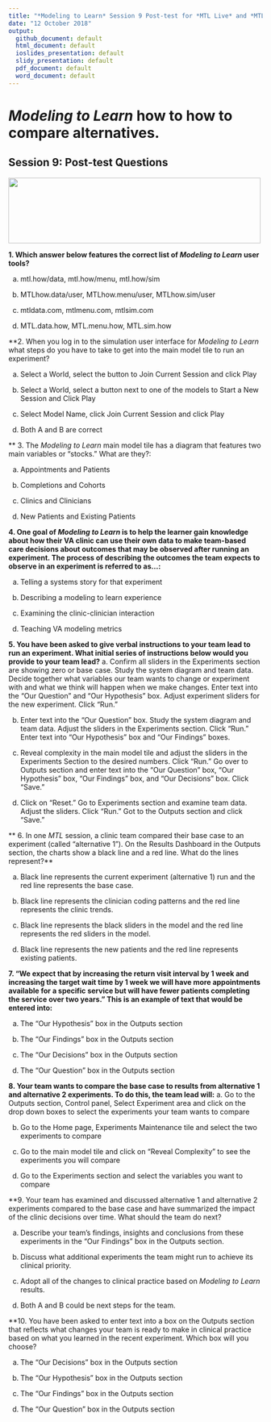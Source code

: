 ```yaml
---
title: "*Modeling to Learn* Session 9 Post-test for *MTL Live* and *MTL Video*"
date: "12 October 2018"
output: 
  github_document: default
  html_document: default
  ioslides_presentation: default
  slidy_presentation: default
  pdf_document: default
  word_document: default
---
```


# *Modeling to Learn* how to how to compare alternatives.
<!-- MTL Logo, HTML img tag -->
## Session 9: Post-test Questions	
<img src = "https://raw.githubusercontent.com/lzim/teampsd/teampsd_style/mtl_logo/mtl_testdontguess_sm.png"
     height = "130" width = "500">  


**1. Which answer below features the correct list of *Modeling to Learn* user tools?**

a.	mtl.how/data, mtl.how/menu, mtl.how/sim

b.	MTLhow.data/user, MTLhow.menu/user, MTLhow.sim/user

c.	mtldata.com, mtlmenu.com, mtlsim.com

d.	MTL.data.how, MTL.menu.how, MTL.sim.how



**2. When you log in to the simulation user interface for *Modeling to Learn* what steps do you have to take to get into the main model tile to run an experiment?

a.	Select a World, select the button to Join Current Session and click Play

b.	Select a World, select a button next to one of the models to Start a New Session and Click Play

c.	Select Model Name, click Join Current Session and click Play

d.	Both A and B are correct



** 3. The *Modeling to Learn* main model tile has a diagram that features two main variables or “stocks.” What are they?:

a.	Appointments and Patients

b.	Completions and Cohorts

c.	Clinics and Clinicians

d.	New Patients and Existing Patients  



**4. One goal of *Modeling to Learn* is to help the learner gain knowledge about how their VA clinic can use their own data to make team-based care decisions about outcomes that may be observed after running an experiment. The process of describing the outcomes the team expects to observe in an experiment is referred to as…:**

a.	Telling a systems story for that experiment

b.	Describing a modeling to learn experience

c.	Examining the clinic-clinician interaction

d.	Teaching VA modeling metrics  



**5. You have been asked to give verbal instructions to your team lead to run an experiment. What initial series of instructions below would you provide to your team lead?**
a.	Confirm all sliders in the Experiments section are showing zero or base case. Study the system diagram and team data. Decide together what variables our team wants to change or experiment with and what we think will happen when we make changes. Enter text into the “Our Question” and “Our Hypothesis” box. Adjust experiment sliders for the new experiment. Click “Run.”

b.	Enter text into the “Our Question” box. Study the system diagram and team data. Adjust the sliders in the Experiments section. Click “Run.” Enter text into “Our Hypothesis” box and “Our Findings” boxes.

c.	Reveal complexity in the main model tile and adjust the sliders in the Experiments Section to the desired numbers. Click “Run.” Go over to Outputs section and enter text into the “Our Question” box, “Our Hypothesis” box, “Our Findings” box, and “Our Decisions” box. Click “Save.”

d.	Click on “Reset.” Go to Experiments section and examine team data. Adjust the sliders. Click “Run.” Got to the Outputs section and click “Save.”



** 6. In one *MTL* session, a clinic team compared their base case to an experiment (called “alternative 1”). On the Results Dashboard in the Outputs section, the charts show a black line and a red line. What do the lines represent?**

a.	Black line represents the current experiment (alternative 1) run and the red line represents the base case.

b.	Black line represents the clinician coding patterns and the red line represents the clinic trends.

c.	Black line represents the black sliders in the model and the red line represents the red sliders in the model.

d.	Black line represents the new patients and the red line represents existing patients.



**7. “We expect that by increasing the return visit interval by 1 week and increasing the target wait time by 1 week we will have more appointments available for a specific service but will have fewer patients completing the service over two years.” This is an example of text that would be entered into:**

a.	The “Our Hypothesis” box in the Outputs section

b.	The “Our Findings” box in the Outputs section

c.	The “Our Decisions” box in the Outputs section

d.	The “Our Question” box in the Outputs section  



**8. Your team wants to compare the base case to results from alternative 1 and alternative 2 experiments. To do this, the team lead will:**
a.	Go to the Outputs section, Control panel, Select Experiment area and click on the drop down boxes to select the experiments your team wants to compare

b.	Go to the Home page, Experiments Maintenance tile and select the two experiments to compare

c.	Go to the main model tile and click on “Reveal Complexity” to see the experiments you will compare

d.	Go to the Experiments section and select the variables you want to compare  



**9. Your team has examined and discussed alternative 1 and alternative 2 experiments compared to the base case and have summarized the impact of the clinic decisions over time. What should the team do next? 

a.	Describe your team's findings, insights and conclusions from these experiments in the “Our Findings” box in the Outputs section.

b.	Discuss what additional experiments the team might run to achieve its clinical priority.

c.	Adopt all of the changes to clinical practice based on *Modeling to Learn* results.

d.	Both A and B could be next steps for the team.



**10. You have been asked to enter text into a box on the Outputs section that reflects what changes your team is ready to make in clinical practice based on what you learned in the recent experiment. Which box will you choose?

a.	The “Our Decisions” box in the Outputs section

b.	The “Our Hypothesis” box in the Outputs section

c.	The “Our Findings” box in the Outputs section

d.	The “Our Question” box in the Outputs section  
